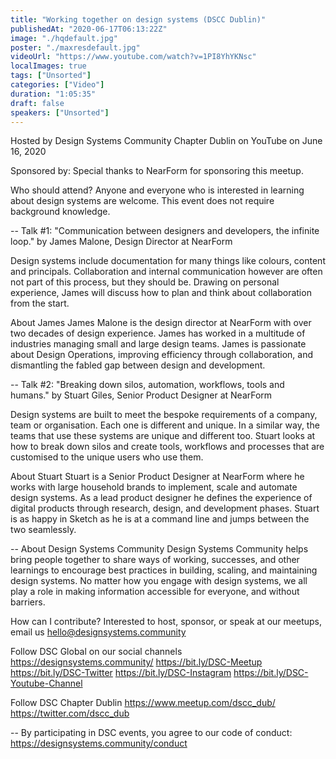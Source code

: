 ```yaml
---
title: "Working together on design systems (DSCC Dublin)"
publishedAt: "2020-06-17T06:13:22Z"
image: "./hqdefault.jpg"
poster: "./maxresdefault.jpg"
videoUrl: "https://www.youtube.com/watch?v=1PI8YhYKNsc"
localImages: true
tags: ["Unsorted"]
categories: ["Video"]
duration: "1:05:35"
draft: false
speakers: ["Unsorted"]
---
```


Hosted by Design Systems Community Chapter Dublin
on YouTube
on June 16, 2020

Sponsored by:
Special thanks to NearForm for sponsoring this meetup.

Who should attend?
Anyone and everyone who is interested in learning about design systems are welcome. This event does not require background knowledge.

--
Talk #1: "Communication between designers and developers, the infinite loop." by James Malone, Design Director at NearForm

Design systems include documentation for many things like colours, content and principals. Collaboration and internal communication however are often not part of this process, but they should be. Drawing on personal experience, James will discuss how to plan and think about collaboration from the start.

About James
James Malone is the design director at NearForm with over two decades of design experience. James has worked in a multitude of industries managing small and large design teams. James is passionate about Design Operations, improving efficiency through collaboration, and dismantling the fabled gap between design and development.

--
Talk #2: "Breaking down silos, automation, workflows, tools and humans." by Stuart Giles, Senior Product Designer at NearForm

Design systems are built to meet the bespoke requirements of a company, team or organisation. Each one is different and unique. In a similar way, the teams that use these systems are unique and different too. Stuart looks at how to break down silos and create tools, workflows and processes that are customised to the unique users who use them.

About Stuart
Stuart is a Senior Product Designer at NearForm where he works with large household brands to implement, scale and automate design systems. As a lead product designer he defines the experience of digital products through research, design, and development phases. Stuart is as happy in Sketch as he is at a command line and jumps between the two seamlessly.

--
About Design Systems Community
Design Systems Community helps bring people together to share ways of working, successes, and other learnings to encourage best practices in building, scaling, and maintaining design systems. No matter how you engage with design systems, we all play a role in making information accessible for everyone, and without barriers.

How can I contribute?
Interested to host, sponsor, or speak at our meetups, email us hello@designsystems.community

Follow DSC Global on our social channels
https://designsystems.community/
https://bit.ly/DSC-Meetup
https://bit.ly/DSC-Twitter
https://bit.ly/DSC-Instagram
https://bit.ly/DSC-Youtube-Channel

Follow DSC Chapter Dublin
https://www.meetup.com/dscc_dub/
https://twitter.com/dscc_dub

--
By participating in DSC events, you agree to our code of conduct: https://designsystems.community/conduct
